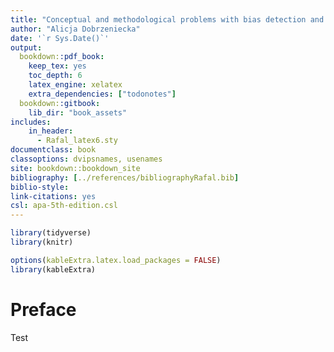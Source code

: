 ```yaml
---
title: "Conceptual and methodological problems with bias detection and avoidance in natural language processing"
author: "Alicja Dobrzeniecka"
date: '`r Sys.Date()`'
output:
  bookdown::pdf_book: 
    keep_tex: yes
    toc_depth: 6
    latex_engine: xelatex
    extra_dependencies: ["todonotes"]
  bookdown::gitbook:
    lib_dir: "book_assets"
includes:
    in_header:
      - Rafal_latex6.sty
documentclass: book
classoptions: dvipsnames, usenames
site: bookdown::bookdown_site
bibliography: [../references/bibliographyRafal.bib]
biblio-style: 
link-citations: yes
csl: apa-5th-edition.csl
---
```


<!-- github-repo: rstudio/bookdown-demo -->


```r
library(tidyverse)
library(knitr)

options(kableExtra.latex.load_packages = FALSE)
library(kableExtra)
```



# Preface {-}

Test 
  
<!-- testsds -->



<!-- \begin{align}  -->
<!--   f\left(k\right) = \binom{n}{k} p^k\left(1-p\right)^{n-k} -->
<!--   (\#eq:binom) -->
<!-- \end{align}  -->


<!-- This is a citation [@diamond90] which uses keys from the bib file listed in the preamble. -->

<!-- Equation \@ref(eq:binom)^[This is a footnote containing a double citation [@diamond90; @dahlmanNakedStat2020; @Zhao2019Gender].] -->

<!-- Note that chapter files are found and compiled automatically, but the file names have to contain chapter numbers first. For instance, we used `01-intro.Rmd`, placed in the same folder. Observe how we included r code inline. -->



<!-- ```{r fig-margin, fig.margin=TRUE} -->
<!-- plot(cars) -->
<!-- ``` -->

